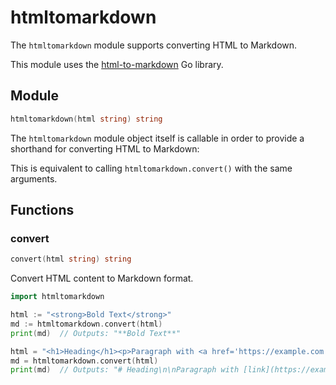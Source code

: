 # htmltomarkdown

The `htmltomarkdown` module supports converting HTML to Markdown.

This module uses the [html-to-markdown](https://github.com/JohannesKaufmann/html-to-markdown) Go library.

## Module

```go copy filename="Function signature"
htmltomarkdown(html string) string
```

The `htmltomarkdown` module object itself is callable in order to provide a shorthand for converting HTML to Markdown:

This is equivalent to calling `htmltomarkdown.convert()` with the same arguments.

## Functions

### convert

```go filename="Function signature"
convert(html string) string
```

Convert HTML content to Markdown format.

```go copy filename="Example"
import htmltomarkdown

html := "<strong>Bold Text</strong>"
md := htmltomarkdown.convert(html)
print(md)  // Outputs: "**Bold Text**"

html = "<h1>Heading</h1><p>Paragraph with <a href='https://example.com'>link</a></p>"
md = htmltomarkdown.convert(html)
print(md)  // Outputs: "# Heading\n\nParagraph with [link](https://example.com)"
```
